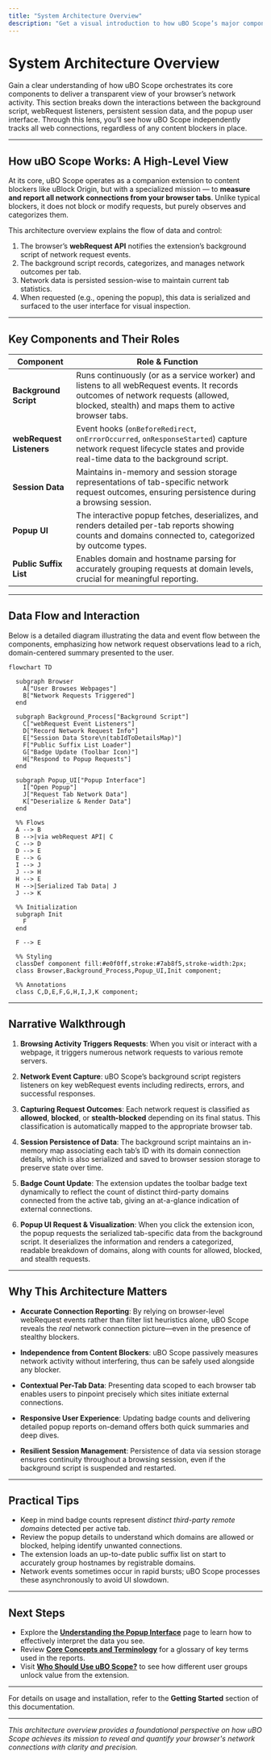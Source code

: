 ```yaml
---
title: "System Architecture Overview"
description: "Get a visual introduction to how uBO Scope’s major components—browser extension, background recording, popup UI—interact. A mermaid diagram illustrates how webRequest listeners, recorded data, and popup visualization work together, including the extension’s independence from specific content blockers."
---
```


# System Architecture Overview

Gain a clear understanding of how uBO Scope orchestrates its core components to deliver a transparent view of your browser’s network activity. This section breaks down the interactions between the background script, webRequest listeners, persistent session data, and the popup user interface. Through this lens, you’ll see how uBO Scope independently tracks all web connections, regardless of any content blockers in place.

---

## How uBO Scope Works: A High-Level View

At its core, uBO Scope operates as a companion extension to content blockers like uBlock Origin, but with a specialized mission — to **measure and report all network connections from your browser tabs**. Unlike typical blockers, it does not block or modify requests, but purely observes and categorizes them.

This architecture overview explains the flow of data and control:

1. The browser’s **webRequest API** notifies the extension’s background script of network request events.
2. The background script records, categorizes, and manages network outcomes per tab.
3. Network data is persisted session-wise to maintain current tab statistics.
4. When requested (e.g., opening the popup), this data is serialized and surfaced to the user interface for visual inspection.

---

## Key Components and Their Roles

| Component            | Role & Function                                                        |
|----------------------|-----------------------------------------------------------------------|
| **Background Script** | Runs continuously (or as a service worker) and listens to all webRequest events. It records outcomes of network requests (allowed, blocked, stealth) and maps them to active browser tabs. |
| **webRequest Listeners** | Event hooks (`onBeforeRedirect`, `onErrorOccurred`, `onResponseStarted`) capture network request lifecycle states and provide real-time data to the background script. | 
| **Session Data**      | Maintains in-memory and session storage representations of tab-specific network request outcomes, ensuring persistence during a browsing session. |
| **Popup UI**          | The interactive popup fetches, deserializes, and renders detailed per-tab reports showing counts and domains connected to, categorized by outcome types. |
| **Public Suffix List**| Enables domain and hostname parsing for accurately grouping requests at domain levels, crucial for meaningful reporting. |

---

## Data Flow and Interaction

Below is a detailed diagram illustrating the data and event flow between the components, emphasizing how network request observations lead to a rich, domain-centered summary presented to the user.

```mermaid
flowchart TD

  subgraph Browser
    A["User Browses Webpages"]
    B["Network Requests Triggered"]
  end

  subgraph Background_Process["Background Script"]
    C["webRequest Event Listeners"]
    D["Record Network Request Info"]
    E["Session Data Store\n(tabIdToDetailsMap)"]
    F["Public Suffix List Loader"]
    G["Badge Update (Toolbar Icon)"]
    H["Respond to Popup Requests"]
  end

  subgraph Popup_UI["Popup Interface"]
    I["Open Popup"]
    J["Request Tab Network Data"]
    K["Deserialize & Render Data"]
  end

  %% Flows
  A --> B
  B -->|via webRequest API| C
  C --> D
  D --> E
  E --> G
  I --> J
  J --> H
  H --> E
  H -->|Serialized Tab Data| J
  J --> K

  %% Initialization
  subgraph Init
    F
  end

  F --> E

  %% Styling
  classDef component fill:#e0f0ff,stroke:#7ab8f5,stroke-width:2px;
  class Browser,Background_Process,Popup_UI,Init component;

  %% Annotations
  class C,D,E,F,G,H,I,J,K component;
```

---

## Narrative Walkthrough

1. **Browsing Activity Triggers Requests**: When you visit or interact with a webpage, it triggers numerous network requests to various remote servers.

2. **Network Event Capture**: uBO Scope’s background script registers listeners on key webRequest events including redirects, errors, and successful responses.

3. **Capturing Request Outcomes**: Each network request is classified as **allowed**, **blocked**, or **stealth-blocked** depending on its final status. This classification is automatically mapped to the appropriate browser tab.

4. **Session Persistence of Data**: The background script maintains an in-memory map associating each tab’s ID with its domain connection details, which is also serialized and saved to browser session storage to preserve state over time.

5. **Badge Count Update**: The extension updates the toolbar badge text dynamically to reflect the count of distinct third-party domains connected from the active tab, giving an at-a-glance indication of external connections.

6. **Popup UI Request & Visualization**: When you click the extension icon, the popup requests the serialized tab-specific data from the background script. It deserializes the information and renders a categorized, readable breakdown of domains, along with counts for allowed, blocked, and stealth requests.


---

## Why This Architecture Matters

- **Accurate Connection Reporting**: By relying on browser-level webRequest events rather than filter list heuristics alone, uBO Scope reveals the *real* network connection picture—even in the presence of stealthy blockers.

- **Independence from Content Blockers**: uBO Scope passively measures network activity without interfering, thus can be safely used alongside any blocker.

- **Contextual Per-Tab Data**: Presenting data scoped to each browser tab enables users to pinpoint precisely which sites initiate external connections.

- **Responsive User Experience**: Updating badge counts and delivering detailed popup reports on-demand offers both quick summaries and deep dives.

- **Resilient Session Management**: Persistence of data via session storage ensures continuity throughout a browsing session, even if the background script is suspended and restarted.

---

## Practical Tips

- Keep in mind badge counts represent *distinct third-party remote domains* detected per active tab.
- Review the popup details to understand which domains are allowed or blocked, helping identify unwanted connections.
- The extension loads an up-to-date public suffix list on start to accurately group hostnames by registrable domains.
- Network events sometimes occur in rapid bursts; uBO Scope processes these asynchronously to avoid UI slowdown.

---

## Next Steps

- Explore the **[Understanding the Popup Interface](https://your-docs-url/getting-started/first-use-and-validation/understanding-the-popup)** page to learn how to effectively interpret the data you see.
- Review **[Core Concepts and Terminology](https://your-docs-url/overview/getting-started-concepts/core-concepts-terminology)** for a glossary of key terms used in the reports.
- Visit **[Who Should Use uBO Scope?](https://your-docs-url/overview/product-intro/who-should-use-ubo-scope)** to see how different user groups unlock value from the extension.

---

For details on usage and installation, refer to the **Getting Started** section of this documentation.


---

*This architecture overview provides a foundational perspective on how uBO Scope achieves its mission to reveal and quantify your browser's network connections with clarity and precision.*